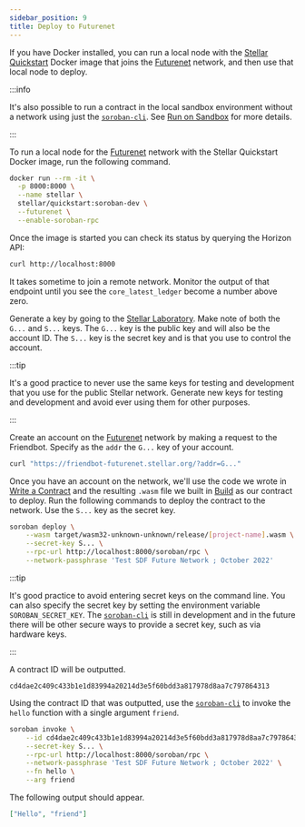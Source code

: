 ```yaml
---
sidebar_position: 9
title: Deploy to Futurenet
---
```


If you have Docker installed, you can run a local node with the [Stellar
Quickstart] Docker image that joins the [Futurenet] network, and then use that
local node to deploy.

[Futurenet]: ../sdks/futurenet

:::info

It's also possible to run a contract in the local sandbox environment without a
network using just the [`soroban-cli`]. See [Run on Sandbox] for more details.

:::

To run a local node for the [Futurenet] network with the Stellar Quickstart
Docker image, run the following command.

```sh
docker run --rm -it \
  -p 8000:8000 \
  --name stellar \
  stellar/quickstart:soroban-dev \
  --futurenet \
  --enable-soroban-rpc
```

Once the image is started you can check its status by querying the Horizon API:

```sh
curl http://localhost:8000
```

It takes sometime to join a remote network. Monitor the output of that endpoint
until you see the `core_latest_ledger` become a number above zero.

Generate a key by going to the [Stellar Laboratory]. Make note of both the
`G...` and `S...` keys. The `G...` key is the public key and will also be the
account ID. The `S...` key is the secret key and is that you use to control the
account.

:::tip

It's a good practice to never use the same keys for testing and development that
you use for the public Stellar network. Generate new keys for testing and
development and avoid ever using them for other purposes.

:::

Create an account on the [Futurenet] network by making a request to the
Friendbot. Specify as the `addr` the `G...` key of your account.

```sh
curl "https://friendbot-futurenet.stellar.org/?addr=G..."
```

Once you have an account on the network, we'll use the code we wrote in [Write a
Contract] and the resulting `.wasm` file we built in [Build] as our contract to
deploy. Run the following commands to deploy the contract to the network. Use
the `S...` key as the secret key.

```sh
soroban deploy \
    --wasm target/wasm32-unknown-unknown/release/[project-name].wasm \
    --secret-key S... \
    --rpc-url http://localhost:8000/soroban/rpc \
    --network-passphrase 'Test SDF Future Network ; October 2022'
```

:::tip

It's good practice to avoid entering secret keys on the command line. You can
also specify the secret key by setting the environment variable
`SOROBAN_SECRET_KEY`. The [`soroban-cli`] is still in development and in the
future there will be other secure ways to provide a secret key, such as via
hardware keys.

:::

A contract ID will be outputted.

```
cd4dae2c409c433b1e1d83994a20214d3e5f60bdd3a817978d8aa7c797864313
```

Using the contract ID that was outputted, use the [`soroban-cli`] to invoke the
`hello` function with a single argument `friend`.

```sh
soroban invoke \
    --id cd4dae2c409c433b1e1d83994a20214d3e5f60bdd3a817978d8aa7c797864313 \
    --secret-key S... \
    --rpc-url http://localhost:8000/soroban/rpc \
    --network-passphrase 'Test SDF Future Network ; October 2022' \
    --fn hello \
    --arg friend
```

The following output should appear.

```json
["Hello", "friend"]
```

[Write a Contract]: write-a-contract
[Run on a Local Network]: run-on-local-network
[Build]: build
[`soroban-cli`]: ../getting-started/setup#install-the-soroban-cli
[Stellar Laboratory]: https://laboratory.stellar.org/#account-creator?network=test
[Run on Sandbox]: run-on-sandbox
[Stellar Quickstart]: https://github.com/stellar/quickstart
